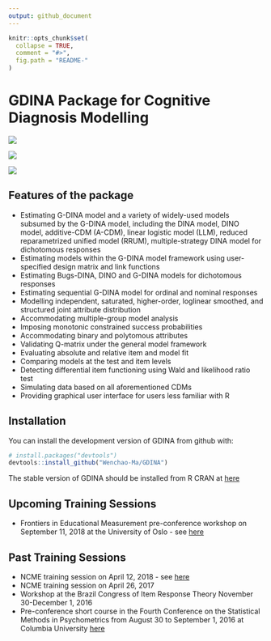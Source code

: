```yaml
---
output: github_document
---
```


<!-- README.md is generated from README.Rmd. Please edit that file -->

```r
knitr::opts_chunk$set(
  collapse = TRUE,
  comment = "#>",
  fig.path = "README-"
)
```

# GDINA Package for Cognitive Diagnosis Modelling

[![](http://www.r-pkg.org/badges/version/GDINA)](https://cran.r-project.org/package=GDINA)

[![](https://cranlogs.r-pkg.org/badges/GDINA?color=brightgreen)](https://cran.r-project.org/package=GDINA)

[![](http://cranlogs.r-pkg.org/badges/grand-total/GDINA?color=green)](https://cran.r-project.org/package=GDINA)

## Features of the package

*  Estimating G-DINA model and a variety of widely-used models subsumed by the G-DINA model, including the DINA model, DINO model, additive-CDM (A-CDM), linear logistic model (LLM), reduced reparametrized unified model (RRUM), multiple-strategy DINA model for dichotomous responses
*  Estimating models within the G-DINA model framework using user-specified design matrix and link functions
*  Estimating Bugs-DINA, DINO and G-DINA models for dichotomous responses
*  Estimating sequential G-DINA model for ordinal and nominal responses
*  Modelling independent, saturated, higher-order, loglinear smoothed, and structured joint attribute distribution
*  Accommodating multiple-group model analysis
*  Imposing monotonic constrained success probabilities
*  Accommodating binary and polytomous attributes
*  Validating Q-matrix under the general model framework
*  Evaluating absolute and relative item and model fit
*  Comparing models at the test and item levels
*  Detecting differential item functioning using Wald and likelihood ratio test
*  Simulating data based on all aforementioned CDMs
*  Providing graphical user interface for users less familiar with R


## Installation

You can install the development version of GDINA from github with:

```r
# install.packages("devtools")
devtools::install_github("Wenchao-Ma/GDINA")
```

The stable version of GDINA should be installed from R CRAN at [here](https://CRAN.R-project.org/package=GDINA)

## Upcoming Training Sessions

* Frontiers in Educational Measurement pre-conference workshop on September 11, 2018 at the University of Oslo - see [here](http://www.uv.uio.no/cemo/english/conferences/fremo2018/pre-conference/)

## Past Training Sessions

* NCME training session on April 12, 2018 - see [here](https://www.ncme.org/NCME)
* NCME training session on April 26, 2017
* Workshop at the Brazil Congress of Item Response Theory November 30-December 1, 2016
* Pre-conference short course in the Fourth Conference on the Statistical Methods in Psychometrics from August 30 to September 1, 2016 at Columbia University [here](https://sites.google.com/site/2016psychometrics/)

